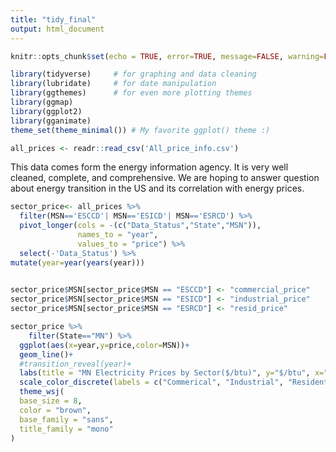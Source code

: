 ```yaml
---
title: "tidy_final"
output: html_document
---
```



```r
knitr::opts_chunk$set(echo = TRUE, error=TRUE, message=FALSE, warning=FALSE)
```

```r
library(tidyverse)     # for graphing and data cleaning
library(lubridate)     # for date manipulation
library(ggthemes)      # for even more plotting themes
library(ggmap)
library(ggplot2)
library(gganimate)
theme_set(theme_minimal()) # My favorite ggplot() theme :)
```
```r

all_prices <- readr::read_csv('All_price_info.csv')


```



This data comes form the energy information agency. It is very well cleaned, complete, and comprehensive. We are hoping to answer question about energy transition in the US and its correlation with energy prices. 



```r
sector_price<- all_prices %>%
  filter(MSN=='ESCCD'| MSN=='ESICD'| MSN=='ESRCD') %>%
  pivot_longer(cols = -(c("Data_Status","State","MSN")),
               names_to = "year",
               values_to = "price") %>%
  select(-'Data_Status') %>% 
mutate(year=year(years(year)))
  

sector_price$MSN[sector_price$MSN == "ESCCD"] <- "commercial_price"
sector_price$MSN[sector_price$MSN == "ESICD"] <- "industrial_price"
sector_price$MSN[sector_price$MSN == "ESRCD"] <- "resid_price"
```

```r
sector_price %>%
    filter(State=="MN") %>% 
  ggplot(aes(x=year,y=price,color=MSN))+
  geom_line()+
  #transition_reveal(year)+
  labs(title = "MN Electricity Prices by Sector($/btu)", y="$/btu", x="",color="Sector", caption = "Plot by - Justin White, Source - EIA")+
  scale_color_discrete(labels = c("Commerical", "Industrial", "Residential"))+
  theme_wsj(
  base_size = 8,
  color = "brown",
  base_family = "sans",
  title_family = "mono"
)

```



